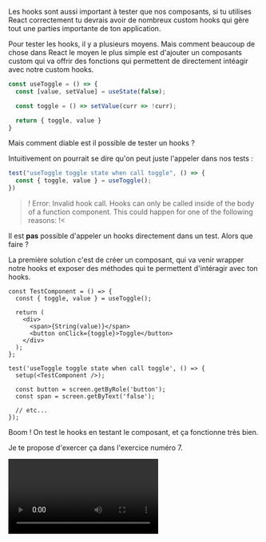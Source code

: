 Les hooks sont aussi important à tester que nos composants, si tu utilises React correctement
tu devrais avoir de nombreux custom hooks qui gère tout une parties importante de ton application.

Pour tester les hooks, il y a plusieurs moyens. Mais comment beaucoup de chose dans React le moyen
le plus simple est d'ajouter un composants custom qui va offrir des fonctions qui permettent de 
directement intéagir avec notre custom hooks.

```ts
const useToggle = () => {
  const [value, setValue] = useState(false);

  const toggle = () => setValue(curr => !curr);

  return { toggle, value }
}
```

Mais comment diable est il possible de tester un hooks ?

Intuitivement on pourrait se dire qu'on peut juste l'appeler dans nos tests :

```ts
test("useToggle toggle state when call toggle", () => {
  const { toggle, value } = useToggle();
})
```

>! Error: Invalid hook call. Hooks can only be called inside of the body of a function component. This could happen for one of the following reasons: !<

Il est **pas** possible d'appeler un hooks directement dans un test. Alors que faire ?

La première solution c'est de créer un composant, qui va venir wrapper notre hooks et 
exposer des méthodes qui te permettent d'intéragir avec ton hooks.

```tsx
const TestComponent = () => {
  const { toggle, value } = useToggle();

  return (
    <div>
      <span>{String(value)}</span>
      <button onClick={toggle}>Toggle</button>
    </div>
  );
};

test('useToggle toggle state when call toggle', () => {
  setup(<TestComponent />);

  const button = screen.getByRole('button');
  const span = screen.getByText('false');

  // etc...
});
```

Boom ! On test le hooks en testant le composant, et ça fonctionne très bien.

Je te propose d'exercer ça dans l'exercice numéro 7.

<video id="intro-ex-7" />

